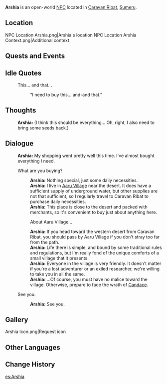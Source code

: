 {{Meta
<!-- Remove this template after adding the missing info -->
|missing_NPC_profile  = yes
}}
{{Character Infobox
|type             = Open-World NPC
|image            = NPC Arshia.png
|region           = Sumeru
|location         = Sumeru
|affiliation      = Aaru Village
|title            = 

|ancestry         = <!-- Clan/family -->
|father           = 
|mother           = 
|spouse           = 
|sibling          = 
|child            = 
|relative         = 

|voiceEN          = 
|voiceCN          = 
|voiceJP          = 
|dialoguereward   = 
}}
'''Arshia''' is an open-world [[NPC]] located in [[Caravan Ribat]], [[Sumeru]].

==Location==
<gallery>
NPC Location Arshia.png|Arshia's location
NPC Location Arshia Context.png|Additional context
</gallery>
<!--
==Profile==
''(To be added.)''

===Appearance===
''(To be added.)''
-->
==Quests and Events==
{{Quests and Events}}

==Idle Quotes==
{{Dialogue Start}}
: {{DIcon|Idle}} This... and that...
:: {{A|VO Arshia 01.ogg}} "I need to buy this... and-and that."
{{Dialogue End}}

==Thoughts==
{{All Schemes to Know Explanation|name=Arshia}}
:{{A|VO Arshia All Schemes to Know 01.ogg}} '''Arshia:''' (I think this should be everything... Oh, right, I also need to bring some seeds back.)

==Dialogue==
{{Dialogue Start}}
:'''Arshia:''' My shopping went pretty well this time. I've almost bought everything I need.
:{{DIcon}} What are you buying?
::'''Arshia:''' Nothing special, just some daily necessities.
::'''Arshia:''' I live in [[Aaru Village]] near the desert. It does have a sufficient supply of underground water, but other supplies are not that sufficient, so I regularly travel to Caravan Ribat to purchase daily necessities.
::'''Arshia:''' This place is close to the desert and packed with merchants, so it's convenient to buy just about anything here.
::{{DIcon}} About Aaru Village...
::'''Arshia:''' If you head toward the western desert from Caravan Ribat, you should pass by Aaru Village if you don't stray too far from the path.
::'''Arshia:''' Life there is simple, and bound by some traditional rules and regulations, but I'm really fond of the unique comforts of a small village that it presents.
::'''Arshia:''' Everyone in the village is very friendly. It doesn't matter if you're a lost adventurer or an exiled researcher, we're willing to take you in all the same.
::'''Arshia:''' ...Of course, you must have no malice toward the village. Otherwise, prepare to face the wrath of [[Candace]].
:{{DIcon}} See you.
::'''Arshia:''' See you.
{{Dialogue End}}
<!--
==Event Dialogue==
===Event Name===
{{Dialogue Start}}
:'''{{subst:PAGENAME}}:'''
{{Dialogue End}}

==Trivia==
* 
-->
==Gallery==
<gallery>
Arshia Icon.png|Request icon
</gallery>

==Other Languages==
{{Other Languages
|default_hidden = 1
|en      = Arshia
|zhs     = 阿什亚
|zhs_rm  = Āshíyà
|zht     = 阿什亞
|zht_rm  = Āshíyà
|ja      = アーシア
|ja_rm   = Aashia
|ko      = 아르샤
|es      = Arshia
|fr      = Arshia
|ru      = Аршия
|th      = Arshia
|vi      = Arshia
|de      = Arshia
|id      = Arshia
|pt      = Arshia
|tr      = Arshia
|it      = Arshia
}}

==Change History==
{{Change History|3.0}}
<!--
==References==
{{Reflist}}
-->

[[es:Arshia]]
